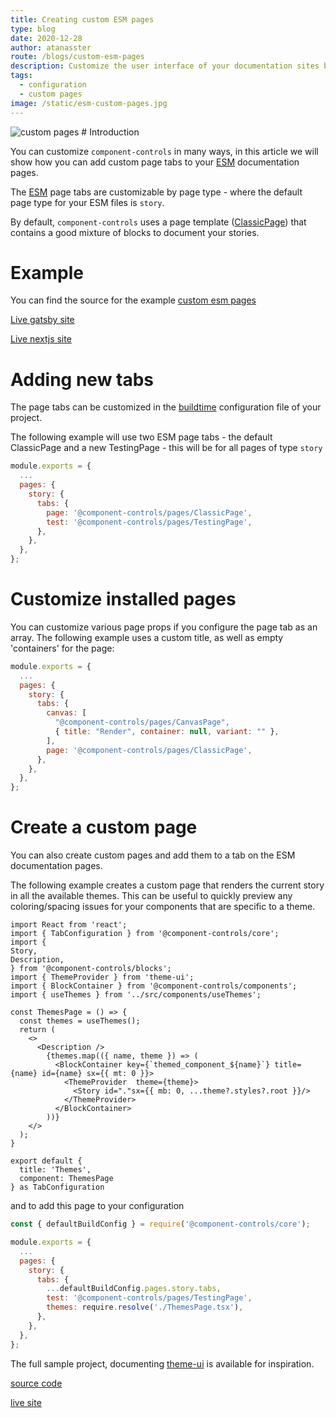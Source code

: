 ```yaml
---
title: Creating custom ESM pages
type: blog
date: 2020-12-28
author: atanasster
route: /blogs/custom-esm-pages
description: Customize the user interface of your documentation sites by adding custom pages
tags:
  - configuration
  - custom pages
image: /static/esm-custom-pages.jpg
---
```



<img
  alt="custom pages"
  title="custom esm page tabs"
  src={customPagesImg}
/> # Introduction

You can customize `component-controls` in many ways, in this article we will show how you can add custom page tabs to your [ESM](/tutorial/esmodules-stories) documentation pages.

The [ESM](/tutorial/esmodules-stories) page tabs are customizable by page type - where the default page type for your ESM files is `story`.

By default, `component-controls` uses a page template ([ClassicPage](https://github.com/ccontrols/component-controls/blob/master/ui/pages/src/pages/ClassicPage.tsx)) that contains a good mixture of blocks to document your stories.

# Example

You can find the source for the example [custom esm pages](https://github.com/ccontrols/custom-esm-pages)

[Live gatsby site](https://gatsby-esm-pages.netlify.app)

[Live nextjs site](https://next-esm-pages.netlify.app)

# Adding new tabs

The page tabs can be customized in the [buildtime](/configuration/buildtime/) configuration file of your project.

The following example will use two ESM page tabs - the default ClassicPage and a new TestingPage - this will be for all pages of type `story`

```js:title=.config/buildtime.js
module.exports = {
  ...
  pages: {
    story: {
      tabs: {
        page: '@component-controls/pages/ClassicPage',
        test: '@component-controls/pages/TestingPage',
      },
    },
  },
};
```

# Customize installed pages

You can customize various page props if you configure the page tab as an array. The following example uses a custom title, as well as empty 'containers' for the page:

```js:title=.config/buildtime.js
module.exports = {
  ...
  pages: {
    story: {
      tabs: {
        canvas: [
          "@component-controls/pages/CanvasPage",
          { title: "Render", container: null, variant: "" },
        ],
        page: '@component-controls/pages/ClassicPage',
      },
    },
  },
};
```

# Create a custom page

You can also create custom pages and add them to a tab on the ESM documentation pages.

The following example creates a custom page that renders the current story in all the available themes. This can be useful to quickly preview any coloring/spacing issues for your components that are specific to a theme.

```js:title=.config/ThemesPage.tsx
import React from 'react';
import { TabConfiguration } from '@component-controls/core';
import {
Story,
Description,
} from '@component-controls/blocks';
import { ThemeProvider } from 'theme-ui';
import { BlockContainer } from '@component-controls/components';
import { useThemes } from '../src/components/useThemes';

const ThemesPage = () => {
  const themes = useThemes();
  return (
    <>
      <Description />
        {themes.map(({ name, theme }) => (
          <BlockContainer key={`themed_component_${name}`} title={name} id={name} sx={{ mt: 0 }}>
            <ThemeProvider  theme={theme}>
              <Story id="."sx={{ mb: 0, ...theme?.styles?.root }}/>
            </ThemeProvider>
          </BlockContainer>
        ))}
    </>
  );
}

export default {
  title: 'Themes',
  component: ThemesPage
} as TabConfiguration
```

and to add this page to your configuration

```js:title=.config/buildtime.js
const { defaultBuildConfig } = require('@component-controls/core');

module.exports = {
  ...
  pages: {
    story: {
      tabs: {
        ...defaultBuildConfig.pages.story.tabs,
        test: '@component-controls/pages/TestingPage',
        themes: require.resolve('./ThemesPage.tsx'),
      },
    },
  },
};
```

The full sample project, documenting [theme-ui](https://theme-ui.com) is available for inspiration.

[source code](https://github.com/ccontrols/theme-ui-design-system/tree/master/.config)

[live site](https://theme-ui-design-system.netlify.app/docs/theme-ui-alert--overview/themes)
